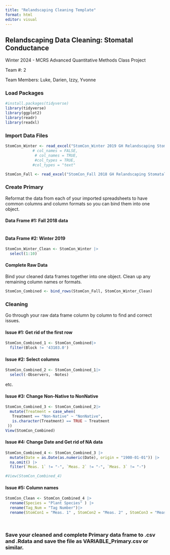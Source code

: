 ```yaml
---
title: "Relandscaping Cleaning Template"
format: html
editor: visual
---
```


## Relandscaping Data Cleaning: Stomatal Conductance

Winter 2024 - MCRS Advanced Quantitative Methods Class Project

Team #: 2

Team Members: Luke, Darien, Izzy, Yvonne

### Load Packages

```r
#install.packages(tidyverse)
library(tidyverse)
library(ggplot2)
library(readr)
library(readxl)
```

### Import Data Files

```r
StomCon_Winter <- read_excel("StomCon_Winter 2019 GH Relandscaping Stomatal Conductance Data.xlsx", col_types = "text")
            # col_names = FALSE, 
             # col_names = TRUE,
             #col_types = TRUE, 
            #col_types = "text" 

```

```r
StomCon_Fall <- read_excel("StomCon_Fall 2018 GH Relandscaping Stomatal Conductance Data.xlsx", col_types = "text")
```

### Create Primary

Reformat the data from each of your imported spreadsheets to have common columns and column formats so you can bind them into one object.

#### Data Frame #1: Fall 2018 data

```r

```

#### Data Frame #2: Winter 2019

```r
StomCon_Winter_Clean <- StomCon_Winter |>
  select(1:10)
```

#### Complete Raw Data

Bind your cleaned data frames together into one object. Clean up any remaining column names or formats.

```r
StomCon_Combined <- bind_rows(StomCon_Fall, StomCon_Winter_Clean)
```

### Cleaning

Go through your raw data frame column by column to find and correct issues.

#### Issue #1: Get rid of the first row

```r
StomCon_Combined_1 <- StomCon_Combined|>
  filter(Block != '43103.0')
```

#### Issue #2: Select columns

```r
StomCon_Combined_2 <- StomCon_Combined_1|>
  select(-Observers, -Notes)
```

etc.

#### Issue #3: Change Non-Native to NonNative

```r
StomCon_Combined_3 <- StomCon_Combined_2|>
  mutate(Treatment = case_when(
   Treatment == "Non-Native" ~ "NonNative",
   is.character(Treatment) == TRUE ~ Treatment
 ))
View(StomCon_Combined)
```

#### Issue #4: Change Date and Get rid of NA data

```r
StomCon_Combined_4 <- StomCon_Combined_3 |>
  mutate(Date = as.Date(as.numeric(Date), origin = "1900-01-01")) |>
  na.omit() |>
  filter(`Meas. 1` != "-", `Meas. 2` != "-", `Meas. 3` != "-")

#View(StomCon_Combined_4)
```

#### Issue #5: Column names

```r
StomCon_Clean <- StomCon_Combined_4 |>
  rename(Species = "Plant Species" ) |>
  rename(Tag_Num = "Tag Number")|>
  rename(StomCon1 = "Meas. 1" , StomCon2 = "Meas. 2" , StomCon3 = "Meas. 3")

  
```

### Save your cleaned and complete Primary data frame to .csv and .Rdata and save the file as VARIABLE_Primary.csv or similar.

```r

```

